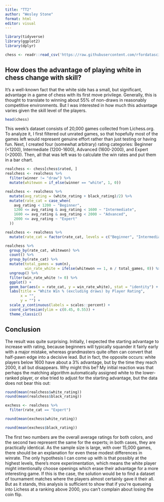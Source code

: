 ```yaml
---
title: "TT2"
author: "Wesley Stone"
format: html
editor: visual
---
```


```r
library(tidyverse)
library(ggplot2)
library(dplyr)
```

```r
chess <- readr::read_csv('https://raw.githubusercontent.com/rfordatascience/tidytuesday/master/data/2024/2024-10-01/chess.csv')
```

## How does the advantage of playing white in chess change with skill?

It's a well-known fact that the white side has a small, but significant, advantage in a game of chess with its first move privilege. Generally, this is thought to translate to winning about 55% of non-draws in reasonably competitive environments. But I was interested in how much this advantage varies given the skill level of the players.

```r
head(chess)
```

This week's dataset consists of 20,000 games collected from Lichess.org. To analyze it, I first filtered out unrated games, so that hopefully most of the games left would represent genuine effort rather than just testing or having fun. Next, I created four (somewhat arbitrary) rating categories: Beginner (\<1200), Intermediate (1200-1600), Advanced (1600-2000), and Expert (\>2000). Then, all that was left was to calculate the win rates and put them in a bar chart.

```r
realchess <- chess[chess$rated, ]
realchess <- realchess %>%
  filter(winner != "draw") %>%
  mutate(whitewon = if_else(winner == "white", 1, 0))
```

```r
realchess <- realchess %>% 
  mutate(avg_rating = (white_rating + black_rating)/2) %>% 
  mutate(rate_cat = case_when(
    avg_rating < 1200 ~ "Beginner",
    1200 <= avg_rating & avg_rating < 1600 ~ "Intermediate",
    1600 <= avg_rating & avg_rating < 2000 ~ "Advanced",
    2000 <= avg_rating ~ "Expert"
  )) 

realchess <- realchess %>%
  mutate(rate_cat = factor(rate_cat, levels = c("Beginner", "Intermediate", "Advanced", "Expert")))
```

```r
realchess %>%
  group_by(rate_cat, whitewon) %>% 
  count() %>% 
  group_by(rate_cat) %>% 
  mutate(total_games = sum(n),
         win_rate_white = ifelse(whitewon == 1, n / total_games, 0)) %>% 
  ungroup() %>% 
  filter(win_rate_white != 0) %>% 
  ggplot() +
  geom_bar(aes(x = rate_cat, y = win_rate_white), stat = "identity") +
  labs(title = "White Win % (excluding draws) by Player Rating", 
       x = "",
       y = "") +
  scale_y_continuous(labels = scales::percent) +
  coord_cartesian(ylim = c(0.45, 0.55)) +
  theme_classic()  
```

## Conclusion

The result was quite surprising. Initially, I expected the starting advantage to increase with rating, because beginners will typically squander it fairly early with a major mistake, whereas grandmasters quite often can convert that half-pawn edge into a decisive lead. But in fact, the opposite occurs: white players below 1600 have about a 3% advantage, but by the time they reach 2000, it all but disappears. Why might this be? My initial reaction was that perhaps the matching algorithm automatically assigned white to the lower-ranked player, or else tried to adjust for the starting advantage, but the data does not bear this out:

```r
round(mean(realchess$white_rating))
round(mean(realchess$black_rating))

exchess <- realchess %>% 
  filter(rate_cat == "Expert") 

round(mean(exchess$white_rating))

round(mean(exchess$black_rating))
```

The first two numbers are the overall average ratings for both colors, and the second two represent the same for the experts; in both cases, they are practically identical. As the sample size is large, with over 15,000 games, there should be an explanation for even these modest differences in winrate. The only hypothesis I can come up with is that possibly at the highest levels, there's more experimentation, which means the white player might intentionally choose openings which erase their advantage for a more interesting game. If this is the case, the solution would be to find a dataset of tournament matches where the players almost certainly gave it their all. But as it stands, this analysis is sufficient to show that if you're queueing into Lichess at a ranking above 2000, you can't complain about losing the coin flip.
